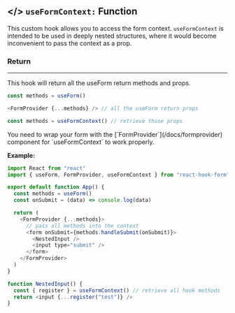 ## \</> `useFormContext:` <TypeText>Function</TypeText>

This custom hook allows you to access the form context. `useFormContext` is intended to be used in deeply nested structures, where it would become inconvenient to pass the context as a prop.

### Return

---

This hook will return all the useForm return methods and props.

```javascript
const methods = useForm()

<FormProvider {...methods} /> // all the useForm return props

const methods = useFormContext() // retrieve those props
```

<Admonition type="important" title="Rules">
  You need to wrap your form with the [`FormProvider`](/docs/formprovider)
  component for `useFormContext` to work properly.
</Admonition>

**Example:**

```javascript copy codesandbox="https://codesandbox.io/s/react-hook-form-v7-form-context-ytudi"
import React from "react"
import { useForm, FormProvider, useFormContext } from "react-hook-form"

export default function App() {
  const methods = useForm()
  const onSubmit = (data) => console.log(data)

  return (
    <FormProvider {...methods}>
      // pass all methods into the context
      <form onSubmit={methods.handleSubmit(onSubmit)}>
        <NestedInput />
        <input type="submit" />
      </form>
    </FormProvider>
  )
}

function NestedInput() {
  const { register } = useFormContext() // retrieve all hook methods
  return <input {...register("test")} />
}
```
